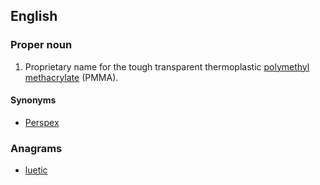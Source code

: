 ==English==

===Proper noun===
{{en-proper noun}}
{{wikipedia}}

# Proprietary name for the tough transparent thermoplastic [[polymethyl methacrylate]] (PMMA).

====Synonyms====
* [[Perspex]]

===Anagrams===
* [[luetic#English|luetic]]